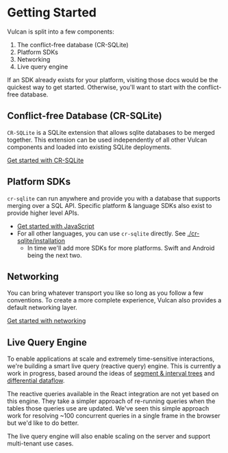 # Getting Started

Vulcan is split into a few components:

1. The conflict-free database (CR-SQLite)
2. Platform SDKs
3. Networking
4. Live query engine

If an SDK already exists for your platform, visiting those docs would be the quickest way to get started. Otherwise, you'll want to start with the conflict-free database.

## Conflict-free Database (CR-SQLite)

`CR-SQLite` is a SQLite extension that allows sqlite databases to be merged together. This extension can be used independently of all other Vulcan components and loaded into existing SQLite deployments.

[Get started with CR-SQLite](./cr-sqlite/installation)

## Platform SDKs

`cr-sqlite` can run anywhere and provide you with a database that supports merging over a SQL API. Specific platform & language SDKs also exist to provide higher level APIs.

- [Get started with JavaScript](./cr-sqlite/js/first-app)
- For all other languages, you can use `cr-sqlite` directly. See [./cr-sqlite/installation](./cr-sqlite/installation)
    - In time we'll add more SDKs for more platforms. Swift and Android being the next two.

## Networking

You can bring whatever transport you like so long as you follow a few conventions. To create a more complete experience, Vulcan also provides a default networking layer.

[Get started with networking](./cr-sqlite/networking/background)

## Live Query Engine

To enable applications at scale and extremely time-sensitive interactions, we're building a smart live query (reactive query) engine. This is currently a work in progress, based around the ideas of [segment & interval trees](https://stackoverflow.com/questions/17466218/what-are-the-differences-between-segment-trees-interval-trees-binary-indexed-t) and [differential dataflow](https://github.com/TimelyDataflow/differential-dataflow).

The reactive queries available in the React integration are not yet based on this engine. They take a simpler approach of re-running queries when the tables those queries use are updated. We've seen this simple approach work for resolving ~100 concurrent queries in a single frame in the browser but we'd like to do better.

The live query engine will also enable scaling on the server and support multi-tenant use cases.

